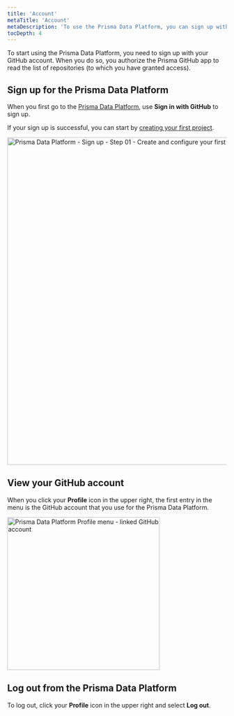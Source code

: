 ```yaml
---
title: 'Account'
metaTitle: 'Account'
metaDescription: 'To use the Prisma Data Platform, you can sign up with your GitHub account. If you already have an existing GitHub login session, '
tocDepth: 4
---
```


<TopBlock>

To start using the Prisma Data Platform, you need to sign up with your GitHub account. When you do so, you authorize the Prisma GitHub app to read the list of repositories (to which you have granted access).

</TopBlock>

## Sign up for the Prisma Data Platform

When you first go to the [Prisma Data Platform](https://cloud.prisma.io), use **Sign in with GitHub** to sign up.

If your sign up is successful, you can start by [creating your first project](/data-platform/projects/create).

<img
  src="images/projects/create-01-paste-connection-string.png"
  alt="Prisma Data Platform - Sign up - Step 01 - Create and configure your first JavaScript/TypeScript project"
  width="750px"
/>

## View your GitHub account

When you click your **Profile** icon in the upper right, the first entry in the menu is the GitHub account that you use for the Prisma Data Platform.

<img
  src="images/account/profile-menu-github-account.png"
  width="350px"
  alt="Prisma Data Platform Profile menu - linked GitHub account"
/>

## Log out from the Prisma Data Platform

To log out, click your **Profile** icon in the upper right and select **Log out**.
